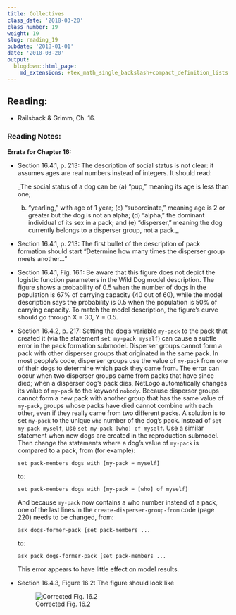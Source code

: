 ```yaml
---
title: Collectives
class_date: '2018-03-20'
class_number: 19
weight: 19
slug: reading_19
pubdate: '2018-01-01'
date: '2018-03-20'
output:
  blogdown::html_page:
    md_extensions: +tex_math_single_backslash+compact_definition_lists
---
```

## Reading:

* Railsback & Grimm, Ch. 16.

### Reading Notes:

**Errata for Chapter 16:**

* Section 16.4.1, p. 213:
  The description of social status is not clear: it assumes ages are real 
  numbers instead of integers. It should read:
  
    _The social status of a dog can be (a) "pup," meaning its age is less than one; 
    (b) "yearling," with age of 1 year; (c) "subordinate," meaning age is 2 or 
    greater but the dog is not an alpha; (d) "alpha," the dominant individual of its 
    sex in a pack; and (e) "disperser," meaning the dog currently belongs to a 
    disperser group, not a pack._

* Section 16.4.1, p. 213:
  The first bullet of the description of pack formation should start 
  "Determine how many times the disperser group meets another..."

* Section 16.4.1, Fig. 16.1:
  Be aware that this figure does not depict the logistic function parameters in 
  the Wild Dog model description. The figure shows a probability of 0.5 when the 
  number of dogs in the population is 67% of carrying capacity (40 out of 60), 
  while the model description says the probability is 0.5 when the population is 
  50% of carrying capacity. 
  To match the model description, the figure's curve should go through X = 30, Y = 0.5.

* Section 16.4.2, p. 217:
  Setting the dog's variable `my-pack` to the pack that created it (via the 
  statement `set my-pack myself`) can cause a subtle error in the pack formation 
  submodel. Disperser groups cannot form a pack with other disperser groups that 
  originated in the same pack. In most people's code, disperser groups use the value 
  of `my-pack` from one of their dogs to determine which pack they came from. 
  The error can occur when two disperser groups came from packs that have since 
  died; when a disperser dog's pack dies, NetLogo automatically changes its 
  value of `my-pack` to the keyword `nobody`. 
  Because disperser groups cannot form a new pack with another group that has the 
  same value of `my-pack`, groups whose packs have died cannot combine with each 
  other, even if they really came from two different packs. A solution is to set 
  `my-pack` to the unique `who` number of the dog's pack. 
  Instead of `set my-pack myself`, use `set my-pack [who] of myself`. 
  Use a similar statement when new dogs are created in the reproduction submodel. 
  Then change the statements where a dog's value of `my-pack` is compared to a pack, 
  from (for example): 
  ```
  set pack-members dogs with [my-pack = myself]
  ```
  to: 
  ```
  set pack-members dogs with [my-pack = [who] of myself]
  ```
  And because `my-pack` now contains a who number instead of a pack, one of the 
  last lines in the 
  `create-disperser-group-from` code (page 220) needs to be changed, from: 
  ```
  ask dogs-former-pack [set pack-members ... 
  ```
  to: 
  ```
  ask pack dogs-former-pack [set pack-members ...
  ```
  This error appears to have little effect on model results.

* Section 16.4.3, Figure 16.2:
  The figure should look like 

    ![Corrected Fig. 16.2](/img/errata_fig_16_2.png)
